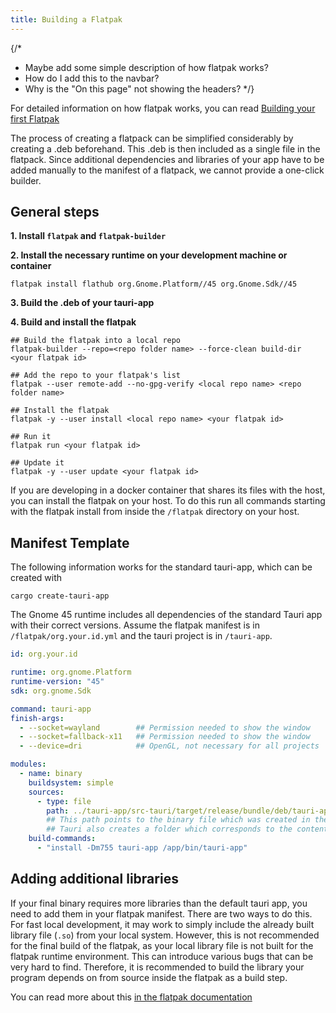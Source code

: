 ```yaml
---
title: Building a Flatpak
---
```


{/* 
- Maybe add some simple description of how flatpak works? 
- How do I add this to the navbar?
- Why is the "On this page" not showing the headers?
*/}

For detailed information on how flatpak works, you can read [Building your first Flatpak](https://docs.flatpak.org/en/latest/first-build.html)

The process of creating a flatpack can be simplified considerably by creating a .deb beforehand.
This .deb is then included as a single file in the flatpack.
Since additional dependencies and libraries of your app have to be added manually to the manifest of a flatpack, we cannot provide a one-click builder.

## General steps

**1. Install `flatpak` and `flatpak-builder`**

**2. Install the necessary runtime on your development machine or container**
```shell
flatpak install flathub org.Gnome.Platform//45 org.Gnome.Sdk//45
```

**3. Build the .deb of your tauri-app**

**4. Build and install the flatpak**
```shell
## Build the flatpak into a local repo
flatpak-builder --repo=<repo folder name> --force-clean build-dir <your flatpak id>

## Add the repo to your flatpak's list
flatpak --user remote-add --no-gpg-verify <local repo name> <repo folder name>

## Install the flatpak
flatpak -y --user install <local repo name> <your flatpak id>

## Run it
flatpak run <your flatpak id>

## Update it
flatpak -y --user update <your flatpak id>
```

If you are developing in a docker container that shares its files with the host, you can install the flatpak on your host.
To do this run all commands starting with the flatpak install from inside the `/flatpak` directory on your host.


## Manifest Template
The following information works for the standard tauri-app, which can be created with 
```shell
cargo create-tauri-app
```
The Gnome 45 runtime includes all dependencies of the standard Tauri app with their correct versions.
Assume the flatpak manifest is in `/flatpak/org.your.id.yml` and the tauri project is in `/tauri-app`.

```yaml
id: org.your.id

runtime: org.gnome.Platform
runtime-version: "45"
sdk: org.gnome.Sdk

command: tauri-app
finish-args:
  - --socket=wayland        ## Permission needed to show the window
  - --socket=fallback-x11   ## Permission needed to show the window
  - --device=dri            ## OpenGL, not necessary for all projects

modules:
  - name: binary
    buildsystem: simple
    sources:
      - type: file
        path: ../tauri-app/src-tauri/target/release/bundle/deb/tauri-app_0.1.0_amd64/data/usr/bin/tauri-app
        ## This path points to the binary file which was created in the .deb bundle. 
        ## Tauri also creates a folder which corresponds to the content of the unpacked .deb.
    build-commands:
      - "install -Dm755 tauri-app /app/bin/tauri-app"
```

## Adding additional libraries
If your final binary requires more libraries than the default tauri app, you need to add them in your flatpak manifest.
There are two ways to do this. For fast local development, it may work to simply include the already built library file (`.so`) from your local system.
However, this is not recommended for the final build of the flatpak, as your local library file is not built for the flatpak runtime environment. 
This can introduce various bugs that can be very hard to find.
Therefore, it is recommended to build the library your program depends on from source inside the flatpak as a build step.

You can read more about this [in the flatpak documentation](https://docs.flatpak.org/en/latest/dependencies.html##bundling)
